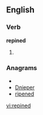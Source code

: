 
==English==

===Verb===
'''repined'''

# {{past of|[[repine]]}}

===Anagrams===
* {{alphagram|deeinpr}}
* [[Dnieper#English|Dnieper]]
* [[ripened#English|ripened]]

[[vi:repined]]